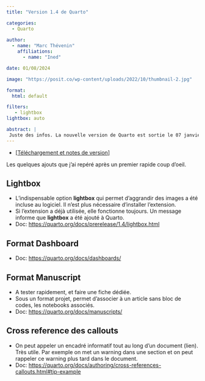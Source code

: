 ```yaml
---
title: "Version 1.4 de Quarto"

categories:
  - Quarto
  
author: 
  - name: "Marc Thévenin"
    affiliations:
      - name: "Ined"

date: 01/08/2024

image: "https://posit.co/wp-content/uploads/2022/10/thumbnail-2.jpg"

format: 
  html: default

filters:
   - lightbox
lightbox: auto

abstract: | 
 Juste des infos. La nouvelle version de Quarto est sortie le 07 janvier 2024: intégration de l'extension lightbox au logiciel, deux nouveaux formats (dashboard et manuscript), possibilité de mettre des cross reference aux encadrée callout.... 
---
```


* [[Téléchargement et notes de version]](https://quarto.org/docs/download/) 

Les quelques ajouts que j'ai repéré après un premier rapide coup d'oeil.   

## Lightbox

* L'indispensable option **lightbox** qui permet d'aggrandir des images a été incluse au logiciel. Il n'est plus nécessaire d'installer l'extension.
* Si l'extension a déjà utilisée, elle fonctionne toujours. Un message informe que **lightbox** a été ajouté à Quarto.
* Doc: <https://quarto.org/docs/prerelease/1.4/lightbox.html>


## Format **Dashboard**

* Doc: <https://quarto.org/docs/dashboards/>

## Format **Manuscript**

* A tester rapidement, et faire une fiche dédiée.
* Sous un format projet, permet d'associer à un article sans bloc de codes, les notebooks associés.
* Doc: <https://quarto.org/docs/manuscripts/>

## Cross reference des **callouts**

* On peut appeler un encadré informatif tout au long d'un document (lien). Très utile. Par exemple on met un warning dans une section et on peut rappeler ce warning plus tard dans le document.  
* Doc: <https://quarto.org/docs/authoring/cross-references-callouts.html#tip-example>












